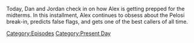 {{DEFAULTSORT:
    #_EPISODE_0744:November 3, 2022
}}{{Episode
    | title           = November 3, 2022
    | caption         = [https://knowledgefight.libsyn.com/744-november-3-2022 Listen to this episode on Libsyn]
    | episodeNumber   = 744
    | length          = 01:40:49
    | airDate         = November 7, 2022
    | coverageDate    = November 3, 2022
    | episodeType     = [[:Category:Present Day|Present Day]]
    | appearance      = [[Drew Hernandez]], [[Donald Trump]], [[Paul Pelosi]], [[Barack Obama]], [[Klaus Schwab]], [[Bill Gates]]
    | previousEpisode = [[743: October 29-30, 2022]]
    | nextEpisode     = [[745: Formulaic Objections Part 10]]
}}

{{Stub}}

Today, Dan and Jordan check in on how Alex is getting prepped for the midterms. In this installment, Alex continues to obsess about the Pelosi break-in, predicts false flags, and gets one of the best callers of all time.

[[Category:Episodes]]
[[Category:Present Day]]
